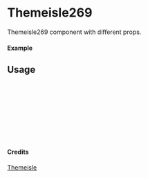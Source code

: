 
<Meta of={Themeisle269} title="Themeisle/Themeisle269" />

# Themeisle269

Themeisle269 component with different props.

#### Example

<Canvas of={Themeisle269.Primary} />

## Usage

```ts
import { Themeisle269 } from "yadl-ui";

const Example = () => {
  return (
      <Themeisle269 />
  );
};

export default Example;
```

#### Credits
[Themeisle](https://themeisle.com/illustrations/)
